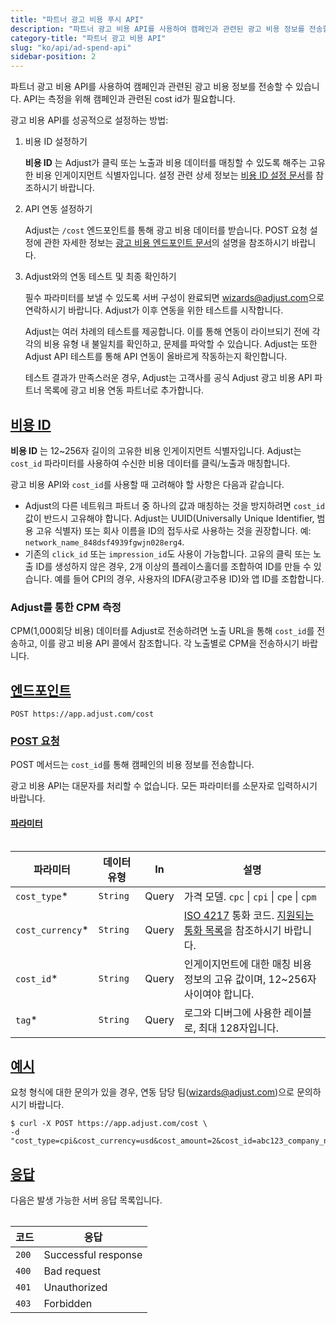 ```yaml
---
title: "파트너 광고 비용 푸시 API"
description: "파트너 광고 비용 API를 사용하여 캠페인과 관련된 광고 비용 정보를 전송할 수 있습니다."
category-title: "파트너 광고 비용 API"
slug: "ko/api/ad-spend-api"
sidebar-position: 2
---
```


파트너 광고 비용 API를 사용하여 캠페인과 관련된 광고 비용 정보를 전송할 수 있습니다. API는 측정을 위해 캠페인과 관련된 cost id가 필요합니다.

광고 비용 API를 성공적으로 설정하는 방법:

1. 비용 ID 설정하기

   **비용 ID** 는 Adjust가 클릭 또는 노출과 비용 데이터를 매칭할 수 있도록 해주는 고유한 비용 인게이지먼트 식별자입니다. 설정 관련 상세 정보는 [비용 ID 설정 문서](/ko/api/ad-spend-api/cost-id)를 참조하시기 바랍니다.

2. API 연동 설정하기

   Adjust는 `/cost` 엔드포인트를 통해 광고 비용 데이터를 받습니다. POST 요청 설정에 관한 자세한 정보는 [광고 비용 엔드포인트 문서](/ko/api/ad-spend-api/cost-endpoint)의 설명을 참조하시기 바랍니다.

3. Adjust와의 연동 테스트 및 최종 확인하기

   필수 파라미터를 보낼 수 있도록 서버 구성이 완료되면 [wizards@adjust.com](mailto:wizards@adjust.com)으로 연락하시기 바랍니다. Adjust가 이후 연동을 위한 테스트를 시작합니다.

   Adjust는 여러 차례의 테스트를 제공합니다. 이를 통해 연동이 라이브되기 전에 각각의 비용 유형 내 불일치를 확인하고, 문제를 파악할 수 있습니다. Adjust는 또한 Adjust API 테스트를 통해 API 연동이 올바르게 작동하는지 확인합니다.

   테스트 결과가 만족스러운 경우, Adjust는 고객사를 공식 Adjust 광고 비용 API 파트너 목록에 광고 비용 연동 파트너로 추가합니다.

## [비용 ID](cost-id)

**비용 ID** 는 12~256자 길이의 고유한 비용 인게이지먼트 식별자입니다. Adjust는 `cost_id` 파라미터를 사용하여 수신한 비용 데이터를 클릭/노출과 매칭합니다.

광고 비용 API와 `cost_id`를 사용할 때 고려해야 할 사항은 다음과 같습니다.

-  Adjust의 다른 네트워크 파트너 중 하나의 값과 매칭하는 것을 방지하려면 `cost_id` 값이 반드시 고유해야 합니다. Adjust는 UUID\(Universally Unique Identifier, 범용 고유 식별자\) 또는 회사 이름을 ID의 접두사로 사용하는 것을 권장합니다. 예: `network_name_848dsf4939fgwjn028erg4`.
-  기존의 `click_id` 또는 `impression_id`도 사용이 가능합니다. 고유의 클릭 또는 노출 ID를 생성하지 않은 경우, 2개 이상의 플레이스홀더를 조합하여 ID를 만들 수 있습니다. 예를 들어 CPI의 경우, 사용자의 IDFA\(광고주용 ID\)와 앱 ID를 조합합니다.

### Adjust를 통한 CPM 측정

CPM\(1,000회당 비용\) 데이터를 Adjust로 전송하려면 노출 URL을 통해 `cost_id`를 전송하고, 이를 광고 비용 API 콜에서 참조합니다. 각 노출별로 CPM을 전송하시기 바랍니다.

## [엔드포인트](endpoint)

<CodeBlock title="엔드포인트" highlight="/cost">

```http
POST https://app.adjust.com/cost
```

</CodeBlock>

### [POST 요청](post-request)

POST 메서드는 `cost_id`를 통해 캠페인의 비용 정보를 전송합니다.

<Callout type="important">

광고 비용 API는 대문자를 처리할 수 없습니다. 모든 파라미터를 소문자로 입력하시기 바랍니다.

</Callout>

#### [파라미터](parameters)

<Table search>

| 파라미터          | 데이터 유형 | In    | 설명                                                                                                                                                            |
| ----------------- | ----------- | ----- | --------------------------------------------------------------------------------------------------------------------------------------------------------------- |
| `cost_type`\*     | `String`    | Query | 가격 모델. `cpc` \| `cpi` \| `cpe` \| `cpm`                                                                                                                     |
| `cost_currency`\* | `String`    | Query | [ISO 4217](https://www.iban.com/currency-codes) 통화 코드. [지원되는 통화 목록](https://help.adjust.com/ko/article/supported-currencies)을 참조하시기 바랍니다. |
| `cost_id`\*       | `String`    | Query | 인게이지먼트에 대한 매칭 비용 정보의 고유 값이며, 12~256자 사이여야 합니다.                                                                                     |
| `tag`\*           | `String`    | Query | 로그와 디버그에 사용한 레이블로, 최대 128자입니다.                                                                                                              |

</Table>

## [예시](example)

<Callout type="tip">

요청 형식에 대한 문의가 있을 경우, 연동 담당 팀\([wizards@adjust.com](mailto:wizards@adjust.com)\)으로 문의하시기 바랍니다.

</Callout>
<CodeBlock title="cURL" highlight="cost_type, cost_currency, cost_amount, cost_id, tag">

```console
$ curl -X POST https://app.adjust.com/cost \
-d "cost_type=cpi&cost_currency=usd&cost_amount=2&cost_id=abc123_company_name_test_1&tag=company_name_test"
```

</CodeBlock>

## [응답](responses)

다음은 발생 가능한 서버 응답 목록입니다.

<Table>

| 코드  | 응답                |
| ----- | ------------------- |
| `200` | Successful response |
| `400` | Bad request         |
| `401` | Unauthorized        |
| `403` | Forbidden           |

</Table>
